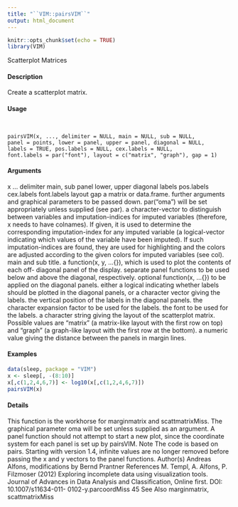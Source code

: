 ```yaml
---
title: "``VIM::pairsVIM``"
output: html_document
---
```


```r
knitr::opts_chunk$set(echo = TRUE)
library(VIM)
```

Scatterplot Matrices

#### Description 

Create a scatterplot matrix.

#### Usage 
<pre><code>

pairsVIM(x, ..., delimiter = NULL, main = NULL, sub = NULL,
panel = points, lower = panel, upper = panel, diagonal = NULL,
labels = TRUE, pos.labels = NULL, cex.labels = NULL,
font.labels = par("font"), layout = c("matrix", "graph"), gap = 1)
</code></pre>

#### Arguments
x
...
delimiter
main, sub
panel
lower, upper
diagonal
labels
pos.labels
cex.labels
font.labels
layout
gap
a matrix or data.frame.
further arguments and graphical parameters to be passed down. par("oma")
will be set appropriately unless supplied (see par).
a character-vector to distinguish between variables and imputation-indices for
imputed variables (therefore, x needs to have colnames). If given, it is used
to determine the corresponding imputation-index for any imputed variable (a logical-vector indicating which values of the variable have been imputed). If such imputation-indices are found, they are used for highlighting and the colors
are adjusted according to the given colors for imputed variables (see col).
main and sub title.
a function(x, y, ...{}), which is used to plot the contents of each off-
diagonal panel of the display.
separate panel functions to be used below and above the diagonal, respectively.
optional function(x, ...{}) to be applied on the diagonal panels.
either a logical indicating whether labels should be plotted in the diagonal panels, or a character vector giving the labels.
the vertical position of the labels in the diagonal panels.
the character expansion factor to be used for the labels.
the font to be used for the labels.
a character string giving the layout of the scatterplot matrix. Possible values are "matrix" (a matrix-like layout with the first row on top) and "graph" (a graph-like layout with the first row at the bottom).
a numeric value giving the distance between the panels in margin lines.



#### Examples 
```r
data(sleep, package = "VIM")
x <- sleep[, -(8:10)]
x[,c(1,2,4,6,7)] <- log10(x[,c(1,2,4,6,7)])
pairsVIM(x)


```
#### Details 

This function is the workhorse for marginmatrix and scattmatrixMiss.
The graphical parameter oma will be set unless supplied as an argument.
A panel function should not attempt to start a new plot, since the coordinate system for each panel
is set up by pairsVIM.
Note
The code is based on pairs. Starting with version 1.4, infinite values are no longer removed before
passing the x and y vectors to the panel functions.
Author(s)
Andreas Alfons, modifications by Bernd Prantner
References
M. Templ, A. Alfons, P. Filzmoser (2012) Exploring incomplete data using visualization tools.
Journal of Advances in Data Analysis and Classification, Online first. DOI: 10.1007/s11634-011-
0102-y.parcoordMiss
45
See Also
marginmatrix, scattmatrixMiss
